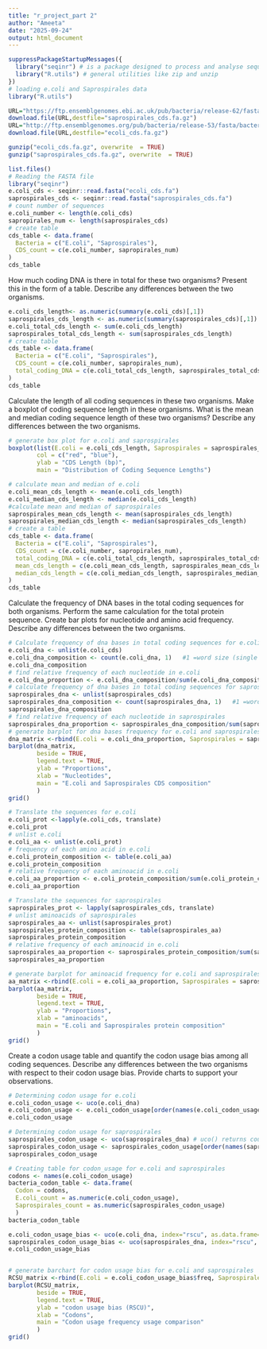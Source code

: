 ```yaml
---
title: "r_project_part 2"
author: "Ameeta"
date: "2025-09-24"
output: html_document
---
```


```r
suppressPackageStartupMessages({
  library("seqinr") # is a package designed to process and analyse sequence data.
  library("R.utils") # general utilities like zip and unzip
})
# loading e.coli and Saprospirales data 
library("R.utils")

URL="https://ftp.ensemblgenomes.ebi.ac.uk/pub/bacteria/release-62/fasta/bacteria_58_collection/saprospirales_bacterium_gca_003448025/cds/Saprospirales_bacterium_gca_003448025.ASM344802v1.cds.all.fa.gz"
download.file(URL,destfile="saprospirales_cds.fa.gz")
URL="http://ftp.ensemblgenomes.org/pub/bacteria/release-53/fasta/bacteria_0_collection/escherichia_coli_str_k_12_substr_mg1655_gca_000005845/cds/Escherichia_coli_str_k_12_substr_mg1655_gca_000005845.ASM584v2.cds.all.fa.gz"
download.file(URL,destfile="ecoli_cds.fa.gz")

gunzip("ecoli_cds.fa.gz", overwrite  = TRUE)
gunzip("saprospirales_cds.fa.gz", overwrite  = TRUE)

list.files()
# Reading the FASTA file 
library("seqinr")
e.coli_cds <- seqinr::read.fasta("ecoli_cds.fa")
saprospirales_cds <- seqinr::read.fasta("saprospirales_cds.fa")
# count number of sequences 
e.coli_number <- length(e.coli_cds)
sapropirales_num <- length(saprospirales_cds)
# create table 
cds_table <- data.frame(
  Bacteria = c("E.coli", "Saprospirales"),
  CDS_count = c(e.coli_number, sapropirales_num)
)
cds_table


```
How much coding DNA is there in total for these two organisms? Present this in the form of a table. Describe any differences between the two organisms.
```r
e.coli_cds_length<- as.numeric(summary(e.coli_cds)[,1])
saprospirales_cds_length <- as.numeric(summary(saprospirales_cds)[,1])
e.coli_total_cds_length <- sum(e.coli_cds_length)
saprospirales_total_cds_length <- sum(saprospirales_cds_length)
# create table 
cds_table <- data.frame(
  Bacteria = c("E.coli", "Saprospirales"),
  CDS_count = c(e.coli_number, sapropirales_num),
  total_coding_DNA = c(e.coli_total_cds_length, saprospirales_total_cds_length)
)
cds_table
```
Calculate the length of all coding sequences in these two organisms. Make a boxplot of coding sequence length in these organisms. What is the mean and median coding sequence length of these two organisms? Describe any differences between the two organisms.
```r
# generate box plot for e.coli and saprospirales
boxplot(list(E.coli = e.coli_cds_length, Saprospirales = saprospirales_cds_length),
        col = c("red", "blue"),
        ylab = "CDS Length (bp)",
        main = "Distribution of Coding Sequence Lengths")

# calculate mean and median of e.coli 
e.coli_mean_cds_length <- mean(e.coli_cds_length)
e.coli_median_cds_length <- median(e.coli_cds_length)
#calculate mean and median of saprospirales
saprospirales_mean_cds_length <- mean(saprospirales_cds_length)
saprospirales_median_cds_length <- median(saprospirales_cds_length)
# create a table 
cds_table <- data.frame(
  Bacteria = c("E.coli", "Saprospirales"),
  CDS_count = c(e.coli_number, sapropirales_num),
  total_coding_DNA = c(e.coli_total_cds_length, saprospirales_total_cds_length),
  mean_cds_length = c(e.coli_mean_cds_length, saprospirales_mean_cds_length),
  median_cds_length = c(e.coli_median_cds_length, saprospirales_median_cds_length)
)
cds_table

```
Calculate the frequency of DNA bases in the total coding sequences for both organisms. Perform the same calculation for the total protein sequence. Create bar plots for nucleotide and amino acid frequency. Describe any differences between the two organisms.
```r
# Calculate frequency of dna bases in total coding sequences for e.coli
e.coli_dna <- unlist(e.coli_cds)
e.coli_dna_composition <- count(e.coli_dna, 1)   #1 =word size (single nucleotide count)
e.coli_dna_composition
# find relative frequency of each nucleotide in e.coli
e.coli_dna_proportion <- e.coli_dna_composition/sum(e.coli_dna_composition)
# calculate frequency of dna bases in total coding sequences for saprospirales 
saprospirales_dna <- unlist(saprospirales_cds)
saprospirales_dna_composition <- count(saprospirales_dna, 1)   #1 =word size (single nucleotide count)
saprospirales_dna_composition
# find relative frequency of each nucleotide in saprospirales
saprospirales_dna_proportion <- saprospirales_dna_composition/sum(saprospirales_dna_composition)
# generate barplot for dna bases frequency for e.coli and saprospirales
dna_matrix <-rbind(E.coli = e.coli_dna_proportion, Saprospirales = saprospirales_dna_proportion)
barplot(dna_matrix,
        beside = TRUE,
        legend.text = TRUE,
        ylab = "Proportions",
        xlab = "Nucleotides",
        main = "E.coli and Saprospirales CDS composition"
        )
grid()

# Translate the sequences for e.coli
e.coli_prot <-lapply(e.coli_cds, translate)
e.coli_prot
# unlist e.coli 
e.coli_aa <- unlist(e.coli_prot)
# frequency of each amino acid in e.coli
e.coli_protein_composition <- table(e.coli_aa)
e.coli_protein_composition
# relative frequency of each aminoacid in e.coli 
e.coli_aa_proportion <- e.coli_protein_composition/sum(e.coli_protein_composition)
e.coli_aa_proportion

# Translate the sequences for saprospirales
saprospirales_prot <- lapply(saprospirales_cds, translate)
# unlist aminoacids of saprospirales
saprospirales_aa <- unlist(saprospirales_prot)
saprospirales_protein_composition <- table(saprospirales_aa)
saprospirales_protein_composition
# relative frequency of each aminoacid in e.coli 
saprospirales_aa_proportion <- saprospirales_protein_composition/sum(saprospirales_protein_composition)
saprospirales_aa_proportion

# generate barplot for aminoacid frequency for e.coli and saprospirales
aa_matrix <-rbind(E.coli = e.coli_aa_proportion, Saprospirales = saprospirales_aa_proportion)
barplot(aa_matrix,
        beside = TRUE,
        legend.text = TRUE,
        ylab = "Proportions",
        xlab = "aminoacids",
        main = "E.coli and Saprospirales protein composition"
        )
grid()
```
Create a codon usage table and quantify the codon usage bias among all coding sequences. Describe any differences between the two organisms with respect to their codon usage bias. Provide charts to support your observations.
```r
# Determining codon usage for e.coli
e.coli_codon_usage <- uco(e.coli_dna)
e.coli_codon_usage <- e.coli_codon_usage[order(names(e.coli_codon_usage))]  # sort codons
e.coli_codon_usage

# Determining codon usage for saprospirales
saprospirales_codon_usage <- uco(saprospirales_dna) # uco() returns counts of each codon.
saprospirales_codon_usage <- saprospirales_codon_usage[order(names(saprospirales_codon_usage))]  # sort codons
saprospirales_codon_usage

# Creating table for codon_usage for e.coli and saprospirales
codons <- names(e.coli_codon_usage)
bacteria_codon_table <- data.frame(
  Codon = codons,
  E.coli_count = as.numeric(e.coli_codon_usage),
  Saprospirales_count = as.numeric(saprospirales_codon_usage)
  )
bacteria_codon_table

e.coli_codon_usage_bias <- uco(e.coli_dna, index="rscu", as.data.frame=TRUE)
saprospirales_codon_usage_bias <- uco(saprospirales_dna, index="rscu", as.data.frame=TRUE)
e.coli_codon_usage_bias


# generate barchart for codon usage bias for e.coli and saprospirales
RCSU_matrix <-rbind(E.coli = e.coli_codon_usage_bias$freq, Saprospirales = saprospirales_codon_usage_bias$freq)
barplot(RCSU_matrix,
        beside = TRUE,
        legend.text = TRUE,
        ylab = "codon usage bias (RSCU)",
        xlab = "Codons",
        main = "Codon usage frequency usage comparison"
        )
grid()
```

